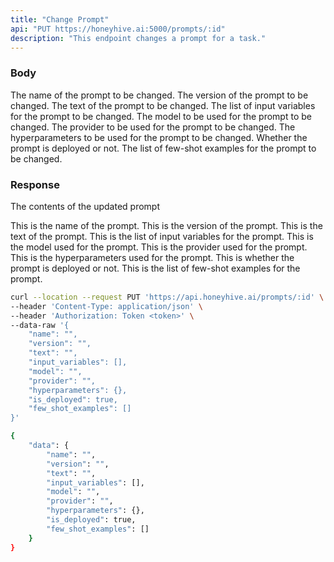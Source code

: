```yaml
---
title: "Change Prompt"
api: "PUT https://honeyhive.ai:5000/prompts/:id"
description: "This endpoint changes a prompt for a task."
---
```


### Body

<ParamField body="name" type="string">
  The name of the prompt to be changed.
</ParamField>

<ParamField body="version" type="string">
  The version of the prompt to be changed.
</ParamField>

<ParamField body="text" type="string">
  The text of the prompt to be changed.
</ParamField>

<ParamField body="input_variables" type="array">
  The list of input variables for the prompt to be changed.
</ParamField>

<ParamField body="model" type="string">
  The model to be used for the prompt to be changed.
</ParamField>

<ParamField body="provider" type="string">
  The provider to be used for the prompt to be changed.
</ParamField>

<ParamField body="hyperparameters" type="object">
  The hyperparameters to be used for the prompt to be changed.
</ParamField>

<ParamField body="is_deployed" type="boolean">
  Whether the prompt is deployed or not.
</ParamField>

<ParamField body="few_shot_examples" type="array">
  The list of few-shot examples for the prompt to be changed.
</ParamField>

### Response

<ResponseField name="data" type="object">

The contents of the updated prompt

<Expandable title="Toggle object">

<ResponseField name="name" type="string">
  This is the name of the prompt.
</ResponseField>

<ResponseField name="version" type="string">
  This is the version of the prompt.
</ResponseField>

<ResponseField name="text" type="string">
  This is the text of the prompt.
</ResponseField>

<ResponseField name="input_variables" type="array">
  This is the list of input variables for the prompt.
</ResponseField>

<ResponseField name="model" type="string">
  This is the model used for the prompt.
</ResponseField>

<ResponseField name="provider" type="string">
  This is the provider used for the prompt.
</ResponseField>

<ResponseField name="hyperparameters" type="object">
  This is the hyperparameters used for the prompt.
</ResponseField>

<ResponseField name="is_deployed" type="boolean">
  This is whether the prompt is deployed or not.
</ResponseField>

<ResponseField name="few_shot_examples" type="array">
  This is the list of few-shot examples for the prompt.
</ResponseField>

</Expandable>

</ResponseField>

<RequestExample>

```bash Example Request
curl --location --request PUT 'https://api.honeyhive.ai/prompts/:id' \
--header 'Content-Type: application/json' \
--header 'Authorization: Token <token>' \
--data-raw '{
    "name": "",
    "version": "",
    "text": "",
    "input_variables": [],
    "model": "",
    "provider": "",
    "hyperparameters": {},
    "is_deployed": true,
    "few_shot_examples": []
}'
```

</RequestExample>

<ResponseExample>

```bash Example Response
{
    "data": {
        "name": "",
        "version": "",
        "text": "",
        "input_variables": [],
        "model": "",
        "provider": "",
        "hyperparameters": {},
        "is_deployed": true,
        "few_shot_examples": []
    }
}
```

</ResponseExample>